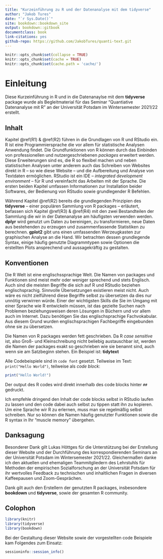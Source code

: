 ```yaml
--- 
title: "Kurzeinführung zu R und der Datenanalyse mit dem tidyverse"
author: "Jakob Tures"
date: "`r Sys.Date()`"
site: bookdown::bookdown_site
output: bookdown::gitbook
documentclass: book
link-citations: yes
github-repo: https://github.com/JakobTures/quanti-text.git
---
```


``` r
knitr::opts_chunk$set(collapse = TRUE)
knitr::opts_chunk$set(cache = TRUE)
knitr::opts_chunk$set(cache.path = 'cache/')
```

# Einleitung {-}

Diese Kurzeinführung in R und in die Datenanaylse mit dem **tidyverse** package
wurde als Begleitmaterial für das Seminar "Quantiative Datenanalyse mit R" an
der Universität Potsdam im Wintersemester 2021/22 erstellt.

## Inhalt {-}

Kapitel \@ref(R1) & \@ref(R2) führen in die Grundlagen von R und RStudio ein. R
ist eine Programmiersprache die vor allem für statistische Analysen Anwendung
findet. Die Grundfunktionen von R können durch das Einbinden von professionellen
und nutzergeschriebenen *packages* erweitert werden. Diese Erweiterungen sind
es, die R so flexibel machen und neben statistischen Analysen unter anderem auch
das Schreiben von Websites direkt in R -- so wie diese Website -- und die
Aufbereitung und Analyse von Textdaten ermöglichen. RStudio ist ein IDE -- 
*integrated development environment* -- für R und vereinfacht das Arbeiten mit
der Sprache. Die ersten beiden Kapitel umfassen Informationen zur Installation
beider Softwares, der Bedienung von RStudio sowie grundlegender R Befehlen.

Während Kapitel \@ref(R2) bereits die grundlegenden Prinzipien des **tidyverse**
-- einer populären Sammlung von R packages -- erläutert, befassen sich Kapitel
\@ref(R3) & \@ref(R4) mit den zwei Bestandteilen der Sammlung die wir in der
Datenanalyse am häufigsten verwenden werden. **dplyr** wird genutzt um Daten zu
bereinigen, zu transformieren, neue Daten aus bestehenden zu erzeugen und
zusammenfassende Statistiken zu berechnen. **gplot2** gibt uns einen umfassenden
Werzeugkasten zur graphischen Analyse an die Hand. Wir betrachten dessen
grundlegende Syntax, einige häufig genutzte Diagrammtypen sowie Optionen die
erstellten Plots ansprechend und aussagekräftig zu gestalten.


## Konventionen {-}

Die R Welt ist eine englischssprachige Welt. Die Namen von packages und
Funktionen sind meist mehr oder weniger sprechend und stets Englisch. Auch sind
die meisten Begriffe die sich auf R und RStudio beziehen englischsprachig.
Sinnvolle Übersetzungen existieren meist nicht. Auch wäre es nicht zielführend
diese Begriffe selbst zu übersetzen da dies nur unnötig verwirren würde. Einer
der wichtigsten Skills die Sie im Umgang mit einer Sprache wie R entwickeln
müssen, ist das gezielte Suchen nach Problemen beziehungsweisen deren Lösungen
in Büchern und vor allem auch im Internet. Dazu benötigen Sie das
englischsprachige Fachvokabular. Aus diesem Grund wurden englischsprachigen
Fachbegriffe eingebunden ohne sie zu übersetzen.

Die Namen von R packages werden fett geschrieben. Da R *case sensitive* ist,
also Groß- und Kleinschreibung nicht beliebig austauschbar ist, werden die Namen
der packages exakt so geschrieben wie sie benannt sind, auch wenn sie am
Satzbeginn stehen. Ein Beispiel ist: **tidytext**

Alle Codebeispiele sind in `code font` gesetzt. Teilweise im Text:
`print("Hello World")`, teilweise als *code block*:

``` r
print("Hello World!")
```

Der output des R codes wird direkt innerhalb des code blocks hinter `##`
gedruckt.

Ich empfehle dringend den Inhalt der code blocks selbst in RStudio laufen zu
lassen und den code dabei auch selbst zu tippen statt ihn zu kopieren. Um eine
Sprache wir R zu erlernen, muss man sie regelmäßig selbst schreiben. Nur so
können die Namen häufig genutzter Funktionen sowie die R syntax in Ihr "muscle
memory" übergehen.


## Danksagung {-}

Besonderer Dank gilt Lukas Höttges für die Unterstützung bei der Erstellung
dieser Website und der Durchführung des korrespondierenden Seminars an der
Universität Potsdam im Wintersemester 2021/22. Gleichermaßen danke ich den
aktuellen und ehemaligen Teammitgliedern des Lehrstuhls für Methoden der
empirischen Sozialforschung an der Universität Potsdam für ihr wertvolles
Feedback zu technischen und inhaltlichen Fragen in diversen Kaffeepausen und
Zoom-Gesprächen.

Dank gilt auch den Erstellern der genutzten R packages, insbesondere
**bookdown** und **tidyverse**, sowie der gesamten R community.

## Colophon {-}

``` r
library(knitr)
library(tidyverse)
library(bookdown)
```

Bei der Gestaltung dieser Website sowie der vorgestellten code Beispiele kam
Folgendes zum Einsatz:

``` r
sessioninfo::session_info()
```
